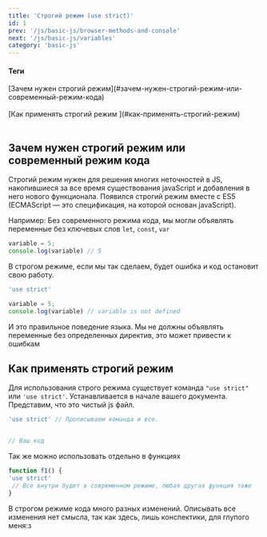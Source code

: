 ```yaml
---
title: 'Строгий режим (use strict)'
id: 1
prev: '/js/basic-js/browser-methods-and-console'
next: '/js/basic-js/variables'
category: 'basic-js'
---
```


<div className = 'mdHead'>

#### Теги
<div className = 'tag_js'> [Зачем нужен строгий режим](#зачем-нужен-строгий-режим-или-современный-режим-кода) </div>  <br/>
<div className = 'tag_js'> [Как применять строгий режим ](#как-применять-строгий-режим) </div>  <br/>

</div>



## Зачем нужен строгий режим или современный режим кода ##
Строгий режим нужен для решения многих неточностей в JS, накопившиеся за все время существования javaScript и добавления в него нового функционала.
Появился строгий режим вместе с ES5 (ECMAScript — это спецификация, на которой основан javaScript).

Например:
Без современного режима кода, мы могли объявлять переменные без ключевых слов `let`, `const`, `var`
```javascript
variable = 5;
console.log(variable) // 5
```
В строгом режиме, если мы так сделаем, будет ошибка и код остановит свою работу.
```javascript
'use strict'

variable = 5; 
console.log(variable) // variable is not defined
```
И это правильное поведение языка. Мы не должны объявлять переменные без определенных директив, это может привести к ошибкам
 ## Как применять строгий режим ##
 Для использования строго режима существует команда `"use strict"` или `'use strict'`.  Устанавливается в начале вашего документа.
 Представим, что это чистый js файл.
 ```javascript
 'use strict' // Прописываем команда и все.
 
 
 // Ваш код
 ```
 Так же можно использовать отдельно в функциях
  ```javascript
  function f1() {
  'use strict'
   // Все внутри будет в современном режиме, любая другая функция тоже
  }
  ```
  В строгом режиме кода много разных изменений. Описывать все изменения нет смысла, так как здесь, лишь конспектики, для глупого меня:з<br/>
